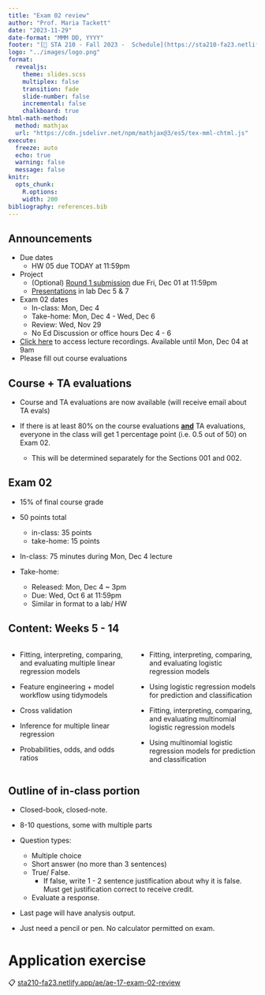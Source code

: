 ```yaml
---
title: "Exam 02 review"
author: "Prof. Maria Tackett"
date: "2023-11-29"
date-format: "MMM DD, YYYY"
footer: "[🔗 STA 210 - Fall 2023 -  Schedule](https://sta210-fa23.netlify.app/schedule)"
logo: "../images/logo.png"
format: 
  revealjs:
    theme: slides.scss
    multiplex: false
    transition: fade
    slide-number: false
    incremental: false 
    chalkboard: true
html-math-method:
  method: mathjax
  url: "https://cdn.jsdelivr.net/npm/mathjax@3/es5/tex-mml-chtml.js"
execute:
  freeze: auto
  echo: true
  warning: false
  message: false
knitr:
  opts_chunk: 
    R.options:      
    width: 200
bibliography: references.bib
---
```


## Announcements {.small}

-   Due dates
    -   HW 05 due TODAY at 11:59pm
-   Project
    -   (Optional) [Round 1 submission](https://sta210-fa23.netlify.app/project-instructions#round1-submission) due Fri, Dec 01 at 11:59pm
    -   [Presentations](https://sta210-fa23.netlify.app/project-instructions#presentation) in lab Dec 5 & 7
-   Exam 02 dates
    -   In-class: Mon, Dec 4
    -   Take-home: Mon, Dec 4 - Wed, Dec 6
    -   Review: Wed, Nov 29
    -   No Ed Discussion or office hours Dec 4 - 6
-   [Click here](https://docs.google.com/spreadsheets/d/1dUD4SOpM79BL2kdvue9I2TP-ibcdxfpOIkHkMreYx64/edit?usp=sharing) to access lecture recordings. Available until Mon, Dec 04 at 9am
-   Please fill out course evaluations

## Course + TA evaluations 

-   Course and TA evaluations are now available (will receive email about TA evals)

-   If there is at least 80% on the course evaluations [**and**]{.underline} TA evaluations, everyone in the class will get 1 percentage point (i.e. 0.5 out of 50) on Exam 02.

    -   This will be determined separately for the Sections 001 and 002.

## Exam 02 {.midi}

-   15% of final course grade

-   50 points total

    -   in-class: 35 points
    -   take-home: 15 points

-   In-class: 75 minutes during Mon, Dec 4 lecture

-   Take-home:

    -   Released: Mon, Dec 4 \~ 3pm
    -   Due: Wed, Oct 6 at 11:59pm
    -   Similar in format to a lab/ HW

## Content: Weeks 5 - 14 {.midi}

::: columns
::: {.column width="50%"}
-   Fitting, interpreting, comparing, and evaluating multiple linear regression models

-   Feature engineering + model workflow using tidymodels

-   Cross validation

-   Inference for multiple linear regression

-   Probabilities, odds, and odds ratios
:::

::: {.column width="50%"}
-   Fitting, interpreting, comparing, and evaluating logistic regression models

```{=html}
<!-- -->
```
-   Using logistic regression models for prediction and classification

-   Fitting, interpreting, comparing, and evaluating multinomial logistic regression models

-   Using multinomial logistic regression models for prediction and classification
:::
:::

## Outline of in-class portion {.midi}

-   Closed-book, closed-note.

-   8-10 questions, some with multiple parts

-   Question types:

    -   Multiple choice
    -   Short answer (no more than 3 sentences)
    -   True/ False.
        -   If false, write 1 - 2 sentence justification about why it is false. Must get justification correct to receive credit.
    -   Evaluate a response.

-   Last page will have analysis output.

-   Just need a pencil or pen. No calculator permitted on exam.

# Application exercise

::: appex
📋 [sta210-fa23.netlify.app/ae/ae-17-exam-02-review](https://sta210-fa23.netlify.app/ae/ae-17-exam-02-review.html)
:::
